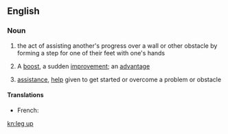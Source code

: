 ==English==

===Noun===
{{head|en|noun|head=[[leg]] [[up]]}}

# {{literal}} the act of assisting another's progress over a wall or other obstacle by forming a step for one of their feet with one's hands
# {{figurative}} A [[boost]], a sudden [[improvement]]; an [[advantage]]
# {{figurative}} [[assistance]], [[help]] given to get started or overcome a problem or obstacle

====Translations====
{{trans-top|forming a step with one's hands}}
* French: {{t+|fr|courte échelle|f}}
{{trans-mid}}
{{trans-bottom}}

[[kn:leg up]]
